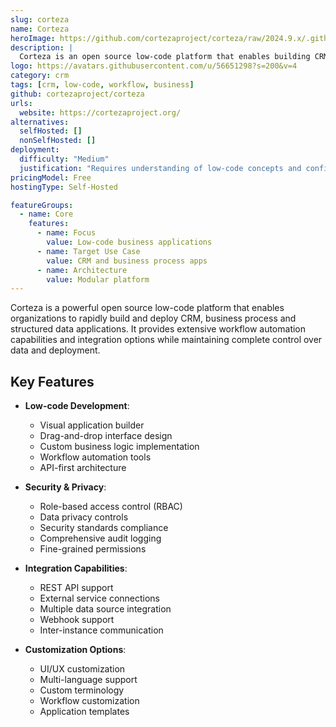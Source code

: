 ```yaml
---
slug: corteza
name: Corteza
heroImage: https://github.com/cortezaproject/corteza/raw/2024.9.x/.github/assets/hero-animation.webp
description: |
  Corteza is an open source low-code platform that enables building CRM, business process and structured data applications with workflow automation capabilities and extensive integration options.
logo: https://avatars.githubusercontent.com/u/56651298?s=200&v=4
category: crm
tags: [crm, low-code, workflow, business]
github: cortezaproject/corteza
urls:
  website: https://cortezaproject.org/
alternatives:
  selfHosted: []
  nonSelfHosted: []
deployment:
  difficulty: "Medium"
  justification: "Requires understanding of low-code concepts and configuration, but has good documentation and Docker support."
pricingModel: Free
hostingType: Self-Hosted

featureGroups:
  - name: Core
    features:
      - name: Focus
        value: Low-code business applications
      - name: Target Use Case
        value: CRM and business process apps
      - name: Architecture
        value: Modular platform
---
```


Corteza is a powerful open source low-code platform that enables organizations to rapidly build and deploy CRM, business process and structured data applications. It provides extensive workflow automation capabilities and integration options while maintaining complete control over data and deployment.

## Key Features

- **Low-code Development**:

  - Visual application builder
  - Drag-and-drop interface design
  - Custom business logic implementation
  - Workflow automation tools
  - API-first architecture

- **Security & Privacy**:

  - Role-based access control (RBAC)
  - Data privacy controls
  - Security standards compliance
  - Comprehensive audit logging
  - Fine-grained permissions

- **Integration Capabilities**:

  - REST API support
  - External service connections
  - Multiple data source integration
  - Webhook support
  - Inter-instance communication

- **Customization Options**:
  - UI/UX customization
  - Multi-language support
  - Custom terminology
  - Workflow customization
  - Application templates
